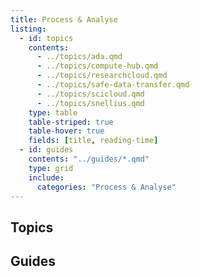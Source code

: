 ```yaml
---
title: Process & Analyse
listing:
  - id: topics
    contents:
      - ../topics/ada.qmd
      - ../topics/compute-hub.qmd
      - ../topics/researchcloud.qmd
      - ../topics/safe-data-transfer.qmd
      - ../topics/scicloud.qmd
      - ../topics/snellius.qmd
    type: table
    table-striped: true
    table-hover: true
    fields: [title, reading-time]
  - id: guides
    contents: "../guides/*.qmd"
    type: grid
    include:
      categories: "Process & Analyse"
---
```


## Topics

:::{#topics}
:::

## Guides

:::{#guides}
:::
